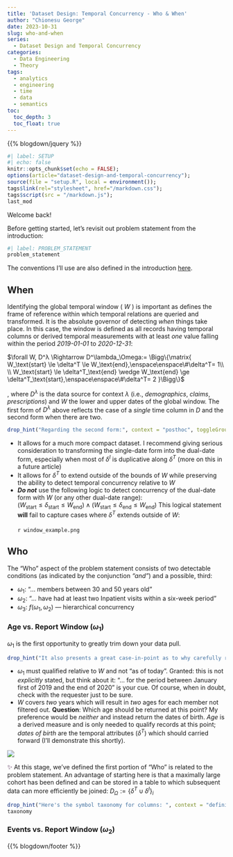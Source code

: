 ```yaml
---
title: 'Dataset Design: Temporal Concurrency - Who & When'
author: "Chionesu George"
date: 2023-10-31
slug: who-and-when
series: 
  - Dataset Design and Temporal Concurrency
categories:
  - Data Engineering
  - Theory
tags:
  - analytics
  - engineering
  - time
  - data
  - semantics
toc:
  toc_depth: 3
  toc_float: true
---
```


{{% blogdown/jquery %}}

```r
#| label: SETUP
#| echo: false
knitr::opts_chunk$set(echo = FALSE);
options(article="dataset-design-and-temporal-concurrency");
source(file = "setup.R", local = environment());
tags$link(rel="stylesheet", href="/markdown.css");
tags$script(src = "/markdown.js");
last_mod
```

Welcome back!

Before getting started, let's revisit out problem statement from the introduction:

```r
#| label: PROBLEM_STATEMENT
problem_statement
```

The conventions I'll use are also defined in the introduction [here](../introduction#definitions--conventions){target='_blank'}.

## When

Identifying the global temporal window ( $W$ ) is important as defines the frame of reference within which temporal relations are queried and transformed. It is the absolute governor of detecting *when* things take place.  In this case, the window is defined as all records having temporal columns or derived temporal measurements with at least *one* value falling within the period *2019-01-01* to *2020-12-31*:

[ $\forall W, D^λ \Rightarrow D^\lambda_\Omega:= \Bigg\{\matrix{ W_\text{start} \le \delta^T \le W_\text{end},\enspace\enspace\#\delta^T= 1\\ \\ W_\text{start} \le \delta^T_\text{end} \wedge W_\text{end} \ge \delta^T_\text{start},\enspace\enspace\#\delta^T= 2 }\Bigg\}$ ]{.mathblock}

, where $D^\lambda$ is the data source for context $\lambda$ (i.e., *demographics*, *claims*, *prescriptions*) and $W$ the lower and upper dates of the global window. The first form of $D^\lambda$ above reflects the case of a *single* time column in $D$ and the second form when there are two.

```r
drop_hint("Regarding the second form:", context = "posthoc", toggleGroup = 0)
```

- It allows for a much more compact dataset. I recommend giving serious consideration to transforming the single-date form into the dual-date form, especially when most of $\delta^I$ is duplicative along $\delta^T$ (more on this in a future article)
- It allows for $\delta^T$ to extend outside of the bounds of $W$ while preserving the ability to detect temporal concurrency relative to $W$
- ***Do not*** use the following logic to detect concurrency of the dual-date form with $W$ (or any other dual-date range):<br>[ $(W_\text{start} \le \delta_\text{start} \le W_\text{end} ) \wedge (W_\text{start} \le \delta_\text{end} \le W_\text{end})$ ]{.mathblock} This logical statement **will** fail to capture cases where $\delta^T$ extends outside of $W$:<br><br>`r window_example.png`

## Who

The "Who" aspect of the problem statement consists of two detectable conditions (as indicated by the conjunction *"and"*) and a possible, third:

- [ $\omega_1$]{.bigMath}: ["... members between 30 and 50 years old"]{.speech #omega-1-def}
- [ $\omega_2$]{.bigMath}: ["... have had at least two Inpatient visits within a six-week period"]{.speech #omega-2-def}
- [ $\omega_3$]{.bigMath}: $f(\omega_1, \omega_2)$ &mdash; [hierarchical concurrency]{.speech #omega-3-def}

### [Age vs. Report Window]{#omega-1} ([ $\omega_1$]{.medMath omega_id=1}) 

[ $\omega_1$]{.medMath omega_id=1} is the first opportunity to greatly trim down your data pull.

```r
drop_hint("It also presents a great case-in-point as to why carefully reading over a request <i>before</i> thrashing away at the keyboard is important:", context = "posthoc", toggleGroup = 1)
```

- [ $\omega_1$]{.medMath omega_id=1} must qualified relative to [ $W$]{.medMath} and not ["as of today"]{.speech}. Granted: this is not *explicitly* stated, but think about it: ["... for the period between January first of 2019 and the end of 2020"]{.speech} is your cue. Of course, when in doubt, check with the requester just to be sure.
- [ $W$]{.medMath} covers *two* years which will result in *two* ages for each member not filtered out. **Question**: Which age should be returned at this point? My preference would be *neither* and instead return the dates of birth. *Age* is a derived measure and is only needed to qualify records at this point; *dates of birth* are the temporal attributes ([ $\delta^T$]{.medMath}) which should carried forward (I'll demonstrate this shortly).

![](/decorative_line.png){.decorative-line}

[ &#10024; ]{.bigMath style="color:#330033; "} At this stage, we've defined the first portion of ["Who"]{.speech} is related to the problem statement.  An advantage of starting here is that a maximally large cohort has been defined and can be stored in a table to which subsequent data can more efficiently be joined: $D_{\Omega}:=\Big\{\delta^T \cup \delta^I\Big\}_{i}$ 


```r
drop_hint("Here's the symbol taxonomy for columns: ", context = "definition", toggleGroup = 0)
taxonomy
```

### [Events vs. Report Window]{#omega-2} ([ $\omega_2$]{.medMath omega_id=2})


{{% blogdown/footer %}}
